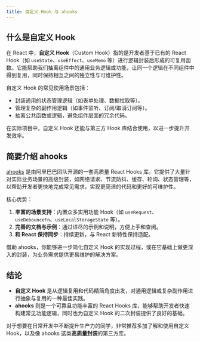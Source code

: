 ```yaml
---
title: 自定义 Hook 与 ahooks
---
```


## 什么是自定义 Hook

在 React 中，**自定义 Hook**（Custom Hook）指的是开发者基于已有的 React Hook（如 `useState`、`useEffect`、`useMemo` 等）进行逻辑封装后形成的可复用函数。它能帮助我们抽离组件中的通用业务逻辑或功能，让同一个逻辑在不同组件中得到复用，同时保持相互之间的独立性与可维护性。

自定义 Hook 的常见使用场景包括：
- 封装通用的状态管理逻辑（如表单处理、数据拉取等）。
- 管理复杂的副作用逻辑（如事件监听、订阅/取消订阅等）。
- 抽离公共函数或逻辑，避免组件层面的冗余代码。

在实际项目中，自定义 Hook 还能与第三方 Hook 库结合使用，以进一步提升开发效率。


## 简要介绍 ahooks

[ahooks](https://ahooks.js.org/) 是由阿里巴巴团队开源的一套高质量 React Hooks 库。它提供了大量针对实际业务场景的高级封装，如网络请求、节流防抖、缓存、轮询、状态管理等，以帮助开发者更快地完成常见需求，实现更简洁的代码和更好的可维护性。

核心优势：
1. **丰富的场景支持**：内置众多实用功能 Hook（如 `useRequest`、`useDebounceFn`、`useLocalStorageState` 等）。
2. **完善的文档与示例**：通过详尽的示例和说明，方便上手和查阅。
3. **和 React 保持同步**：持续更新，与 React 新特性保持适配。

借助 ahooks，你能够进一步简化自定义 Hook 的实现过程，或在它基础上做更深入的封装，为业务需求提供更易维护的解决方案。


## 结论

- **自定义 Hook** 是从逻辑复用和代码精简角度出发，对通用逻辑或复杂副作用进行抽象与复用的一种最佳实践。
- **ahooks** 则是一个可靠且功能丰富的 React Hooks 库，能够帮助开发者快速构建常见功能逻辑，同时也为自定义 Hook 的二次封装提供了良好的基础。

对于想要在日常开发中不断提升生产力的同学，非常推荐多加了解和使用自定义 Hook，以及像 ahooks 这类**高质量封装**的第三方库。